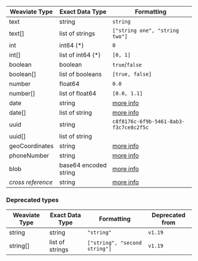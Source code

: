 | Weaviate Type     | Exact Data Type       | Formatting                                                                         |
|-------------------|-----------------------|------------------------------------------------------------------------------------|
| text              | string                  | `string`                                                                           |
| text[]            | list of strings         | `["string one", "string two"]`                                                     |
| int               | int64 (*)             | `0`                                                                                |
| int[]             | list of int64 (*)     | `[0, 1]`                                                                           |
| boolean           | boolean               | `true`/`false`                                                                     |
| boolean[]         | list of booleans      | `[true, false]`                                                                    |
| number            | float64               | `0.0`                                                                              |
| number[]          | list of float64       | `[0.0, 1.1]`                                                                       |
| date              | string                | [more info](/developers/weaviate/config-refs/datatypes#datatype-date)            |
| date[]            | list of string        | [more info](/developers/weaviate/config-refs/datatypes#datatype-date)            |
| uuid | string | `c8f8176c-6f9b-5461-8ab3-f3c7ce8c2f5c` |
| uuid[] | list of string |  |
| geoCoordinates    | string                | [more info](/developers/weaviate/config-refs/datatypes#datatype-geocoordinates)  |
| phoneNumber       | string                | [more info](/developers/weaviate/config-refs/datatypes#datatype-phonenumber)     |
| blob              | base64 encoded string | [more info](/developers/weaviate/config-refs/datatypes#datatype-blob)            |
| *cross reference* | string                | [more info](/developers/weaviate/config-refs/datatypes#datatype-cross-reference) |


### Deprecated types

| Weaviate Type     | Exact Data Type       | Formatting          | Deprecated from |
|-------------------|-----------------------|---------------------|-----------------|
| string            | string                | `"string"` | `v1.19` |
| string[]          | list of strings       | `["string", "second string"]` | `v1.19` |